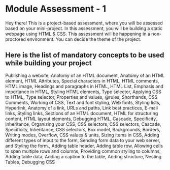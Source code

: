 # Module Assessment - 1

Hey there! This is a project-based assessment, where you will be assessed based on your mini-project. In this assessment, you will be building a static webpage using HTML & CSS. This assessment will be happening in a non-proctored environment. You can decide the theme of the project.


## Here is the list of mandatory concepts to be used while building your project

Publishing a website, Anatomy of an HTML document, Anatomy of an HTML element, HTML Attributes, Special characters in HTML, HTML comments, HTML image, Headings and paragraphs in HTML, HTML List, Emphasis and importance in HTML, Styling HTML elements, Type selector, Applying CSS to HTML, Type selector, Properties and values, @rules, Shorthands, CSS Comments, Working of CSS, Text and font styling, Web fonts, Styling lists, Hyperlink, Anatomy of a link, URLs and paths, Link best practices, E-mail links, Styling links, Sections of an HTML document, HTML for structuring content, HTML layout elements, Debugging HTML, Cascade, Specificity, Inheritance, Organizing your CSS, CSS selectors, CSS selectors, Cascade, Specificity, Inheritance, CSS selectors, Box model, Backgrounds, Borders, Writing modes, Overflow, CSS values & units, Sizing items in CSS, Adding different types of input to the form, Sending form data to your web server, and Styling the form., Adding table header, Adding table row, Allowing cells to span multiple rows and columns, Providing common styling to columns, Adding table data, Adding a caption to the table, Adding structure, Nesting Tables, Debugging CSS